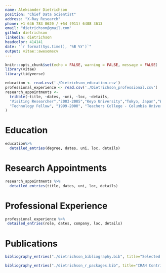 ```yaml
---
name: Aleksander Dietrichson
position: "Chief Data Scientist"
address: "X-Ray Research"
phone: +1 646 783 0620 / +54 (911) 6408 3613
email: "dietrichson@gmail.com"
github: dietrichson
linkedin: dietrichson
headcolor: 414141
date: "`r format(Sys.time(), '%B %Y')`"
output: vitae::awesomecv
---
```


```r
knitr::opts_chunk$set(echo = FALSE, warning = FALSE, message = FALSE)
library(vitae)
library(tidyverse)
```

```r
education <- read.csv('./Dietrichson_education.csv')
professional_experience <- read.csv('./Dietrichson_professional.csv')
research_appointments <- 
  tribble(~title, ~dates, ~uni, ~loc, ~details,
  "Visiting Researcher","2003-2005","Keyo University","Tokyo, Japan","Worked on research based curriculum design for online courses in Academic English.",
  "Technology Fellow", "1999-2000", "Teachers College - Columbia University", "New York, NY", "Research on LMS and courseware usability."
)

```


# Education
```r
education%>% 
  detailed_entries(degree, dates, uni, loc, details)
```

# Research Appointments
```r
research_appointments %>% 
  detailed_entries(title, dates, uni, loc, details)
```

# Professional Experience
```r
professional_experience %>% 
 detailed_entries(role, dates, company, loc, details)
```

# Publications

```r
bibliography_entries("./dietrichson_bibliography.bib", title="Selected Papers and Presentations")
```

```r
bibliography_entries("./dietrichson_r_packages.bib", title="CRAN Contributions")
```


